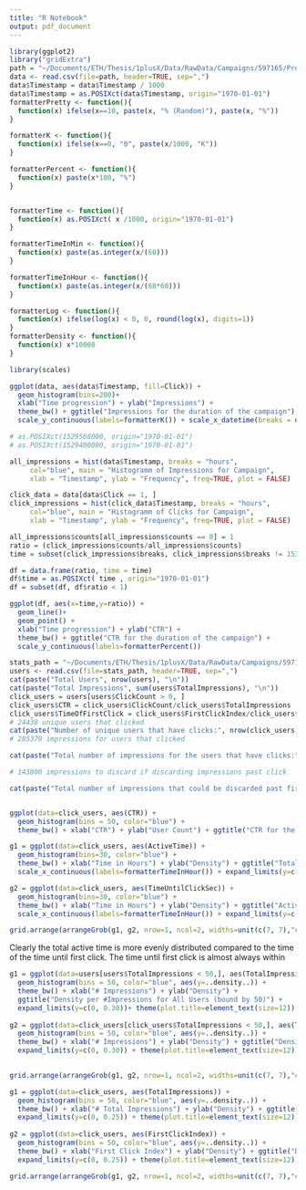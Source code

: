 ```yaml
---
title: "R Notebook"
output: pdf_document
---
```



```r
library(ggplot2)
library("gridExtra")
path = "~/Documents/ETH/Thesis/1plusX/Data/RawData/Campaigns/597165/Processed/sorted_time_impressions.csv"
data <- read.csv(file=path, header=TRUE, sep=",")
data$Timestamp = data$Timestamp / 1000
data$Timestamp = as.POSIXct(data$Timestamp, origin="1970-01-01")
formatterPretty <- function(){
  function(x) ifelse(x==10, paste(x, "% (Random)"), paste(x, "%"))
}

formatterK <- function(){
  function(x) ifelse(x==0, "0", paste(x/1000, "K"))
}

formatterPercent <- function(){
  function(x) paste(x*100, "%")
}


formatterTime <- function(){
  function(x) as.POSIXct( x /1000, origin="1970-01-01")
}

formatterTimeInMin <- function(){
  function(x) paste(as.integer(x/(60)))
}

formatterTimeInHour <- function(){
  function(x) paste(as.integer(x/(60*60)))
}

formatterLog <- function(){
  function(x) ifelse(log(x) < 0, 0, round(log(x), digits=1))
}
formatterDensity <- function(){
  function(x) x*10000
}

```

```r
library(scales)

ggplot(data, aes(data$Timestamp, fill=Click)) + 
  geom_histogram(bins=200)+
  xlab("Time progression") + ylab("Impressions") +
  theme_bw() + ggtitle("Impressions for the duration of the campaign") +
  scale_y_continuous(labels=formatterK()) + scale_x_datetime(breaks = date_breaks("1 day"), minor_breaks = date_breaks("2 hour"))

# as.POSIXct(1529568000, origin="1970-01-01")
# as.POSIXct(1529400000, origin="1970-01-01")

```

```r
all_impressions = hist(data$Timestamp, breaks = "hours", 
     col="blue", main = "Histogramm of Impressions for Campaign",  
     xlab = "Timestamp", ylab = "Frequency", freq=TRUE, plot = FALSE)

click_data = data[data$Click == 1, ]
click_impressions = hist(click_data$Timestamp, breaks = "hours", 
     col="blue", main = "Histogramm of Clicks for Campaign",  
     xlab = "Timestamp", ylab = "Frequency", freq=TRUE, plot = FALSE)

all_impressions$counts[all_impressions$counts == 0] = 1 
ratio = (click_impressions$counts/all_impressions$counts) 
time = subset(click_impressions$breaks, click_impressions$breaks != 1532300400)

df = data.frame(ratio, time = time) 
df$time = as.POSIXct( time , origin="1970-01-01")
df = subset(df, df$ratio < 1)

ggplot(df, aes(x=time,y=ratio)) + 
  geom_line()+
  geom_point() +
  xlab("Time progression") + ylab("CTR") +
  theme_bw() + ggtitle("CTR for the duration of the campaign") +
  scale_y_continuous(labels=formatterPercent()) 

```

```r

stats_path = "~/Documents/ETH/Thesis/1plusX/Data/RawData/Campaigns/597165/Processed/user_statistics.csv"
users <- read.csv(file=stats_path, header=TRUE, sep=",")
cat(paste("Total Users", nrow(users), "\n"))
cat(paste("Total Impressions", sum(users$TotalImpressions), "\n"))
click_users = users[users$ClickCount > 0, ]
click_users$CTR = click_users$ClickCount/click_users$TotalImpressions
click_users$TimeOfFirstClick = click_users$FirstClickIndex/click_users$TotalImpressions
# 24438 unique users that clicked 
cat(paste("Number of unique users that have clicks:", nrow(click_users), "\n"))
# 285379 impressions for users that clicked 

cat(paste("Total number of impressions for the users that have clicks:", sum(click_users$TotalImpressions), "\n"))

# 143800 impressions to discard if discarding impressions past click

cat(paste("Total number of impressions that could be discarded past first clicks:", sum(click_users$TotalImpressions - click_users$FirstClickIndex), "\n"))



```

```r
ggplot(data=click_users, aes(CTR)) + 
  geom_histogram(bins = 50, color="blue") +
  theme_bw() + xlab("CTR") + ylab("User Count") + ggtitle("CTR for the users that have click activity.")
```

```r
g1 = ggplot(data=click_users, aes(ActiveTime)) + 
  geom_histogram(bins=30, color="blue") +
  theme_bw() + xlab("Time in Hours") + ylab("Density") + ggtitle("Total Active Time") + 
  scale_x_continuous(labels=formatterTimeInHour()) + expand_limits(y=c(0, 15e3))

g2 = ggplot(data=click_users, aes(TimeUntilClickSec)) + 
  geom_histogram(bins=30, color="blue") +
  theme_bw() + xlab("Time in Hours") + ylab("Density") + ggtitle("Active Time before First Click") + 
  scale_x_continuous(labels=formatterTimeInHour()) + expand_limits(y=c(0, 15e3)) 

grid.arrange(arrangeGrob(g1, g2, nrow=1, ncol=2, widths=unit(c(7, 7),"cm"), heights=unit(9, "cm")), nrow=2, widths=unit(14, "cm"), heights=unit(c(9, 1), "cm"))
```
Clearly the total active time is more evenly distributed compared to the time of the time until first click. The time until first click is almost always within 
```r
g1 = ggplot(data=users[users$TotalImpressions < 50,], aes(TotalImpressions)) + 
  geom_histogram(bins = 50, color="blue", aes(y=..density..)) +
  theme_bw() + xlab("# Impressions") + ylab("Density") + 
  ggtitle("Density per #Impressions for All Users (bound by 50)") +
  expand_limits(y=c(0, 0.30))+ theme(plot.title=element_text(size=12))
  
g2 = ggplot(data=click_users[click_users$TotalImpressions < 50,], aes(TotalImpressions)) + 
  geom_histogram(bins = 50, color="blue", aes(y=..density..)) +
  theme_bw() + xlab("# Impressions") + ylab("Density") + ggtitle("Density for #Impressions for Click Users (bound by 50)") +
  expand_limits(y=c(0, 0.30)) + theme(plot.title=element_text(size=12))
  

grid.arrange(arrangeGrob(g1, g2, nrow=1, ncol=2, widths=unit(c(7, 7),"cm"), heights=unit(9, "cm")), nrow=2, widths=unit(14, "cm"), heights=unit(c(9, 1), "cm"))
```

```r

g1 = ggplot(data=click_users, aes(TotalImpressions)) + 
  geom_histogram(bins = 50, color="blue", aes(y=..density..)) +
  theme_bw() + xlab("# Total Impressions") + ylab("Density") + ggtitle("Density for #Impressions (Click Users)") +
  expand_limits(y=c(0, 0.25)) + theme(plot.title=element_text(size=12))
  
g2 = ggplot(data=click_users, aes(FirstClickIndex)) + 
  geom_histogram(bins = 50, color="blue", aes(y=..density..)) +
  theme_bw() + xlab("First Click Index") + ylab("Density") + ggtitle("Density for First Click Index (Click Users)") +
  expand_limits(y=c(0, 0.25)) + theme(plot.title=element_text(size=12))

grid.arrange(arrangeGrob(g1, g2, nrow=1, ncol=2, widths=unit(c(7, 7),"cm"), heights=unit(9, "cm")), nrow=2, widths=unit(14, "cm"), heights=unit(c(9, 1), "cm"))
```

